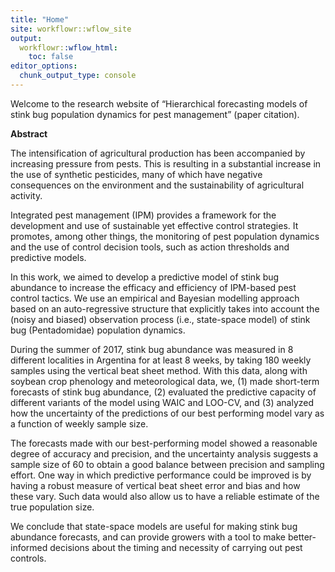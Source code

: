 ```yaml
---
title: "Home"
site: workflowr::wflow_site
output:
  workflowr::wflow_html:
    toc: false
editor_options:
  chunk_output_type: console
---
```


Welcome to the research website of "Hierarchical forecasting models of stink bug population dynamics for pest management" (paper citation).

**Abstract**

The intensification of agricultural production has been accompanied by increasing pressure from pests. This is resulting in a substantial increase in the use of synthetic pesticides, many of which have negative consequences on the environment and the sustainability of agricultural activity.

Integrated pest management (IPM) provides a framework for the development and use of sustainable yet effective control strategies. It promotes, among other things, the monitoring of pest population dynamics and the use of control decision tools, such as action thresholds and predictive models.

In this work, we aimed to develop a predictive model of stink bug abundance to increase the efficacy and efficiency of IPM-based pest control tactics. We use an empirical and Bayesian modelling approach based on an auto-regressive structure that explicitly takes into account the (noisy and biased) observation process (i.e., state-space model) of stink bug (Pentadomidae) population dynamics.

During the summer of 2017, stink bug abundance was measured in 8 different localities in Argentina for at least 8 weeks, by taking 180 weekly samples using the vertical beat sheet method. With this data, along with soybean crop phenology and meteorological data, we, (1) made short-term forecasts of stink bug abundance, (2) evaluated the predictive capacity of different variants of the model using WAIC and LOO-CV, and (3) analyzed how the uncertainty of the predictions of our best performing model vary as a function of weekly sample size.

The forecasts made with our best-performing model showed a reasonable degree of accuracy and precision, and the uncertainty analysis suggests a sample size of 60 to obtain a good balance between precision and sampling effort. One way in which predictive performance could be improved is by having a robust measure of vertical beat sheet error and bias and how these vary. Such data would also allow us to have a reliable estimate of the true population size.

We conclude that state-space models are useful for making stink bug abundance forecasts, and can provide growers with a tool to make better-informed decisions about the timing and necessity of carrying out pest controls.
